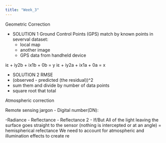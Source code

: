```yaml
---
title: "Week_3"
---
```


Geometric Correction

* SOLUTION 1
Ground Control Points (GPS) match by known points in severval dataset:
  - local map
  - another image
  - GPS data from handheld device

iε + iy2b + ix1b + 0b = y
iε + iy2a + ix1a + 0a = x

* SOLUTION 2
RMSE
- (observed - predicted (the residual))^2
- sum them and divide by number of data points 
- square root that total


Atmospheric correction


Remote sensing jargon
- Digital number(DN): 

-Radiance
- Reflectance
- Reflectance 2
- If/But
All of the light leaving the surface goes straight to the sensor (nothing is intercepted or at an angle) = hemispherical refectance
We need to account for atmospheric and illumination effects to create re
